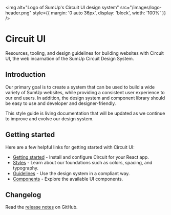 
<Meta title="Introduction|Welcome" />

<MDXStyles />

<img
  alt="Logo of SumUp's Circuit UI design system"
  src="/images/logo-header.png"
  style={{ margin: '0 auto 36px', display: 'block', width: '100%' }}
/>

# Circuit UI

Resources, tooling, and design guidelines for building websites with Circuit
UI, the web incarnation of the SumUp Circuit Design System.

## Introduction

Our primary goal is to create a system that can be used to build a wide variety
of SumUp websites, while providing a consistent user experience to our end
users. In addition, the design system and component library should be
easy to use and developer and designer-friendly.

This style guide is living documentation that will be updated as we continue to
improve and evolve our design system.

## Getting started

Here are a few helpful links for getting started with Circuit UI:

- [Getting started](/getting-started/developers) - Install and configure Circuit for your React app.
- [Styles](/styles) - Learn about our foundations such as colors, spacing, and typography.
- [Guidelines](/guidelines) - Use the design system in a compliant way.
- [Components](/components) - Explore the available UI components.

## Changelog

Read the [release notes](https://github.com/sumup/circuit-ui/releases) on GitHub.
